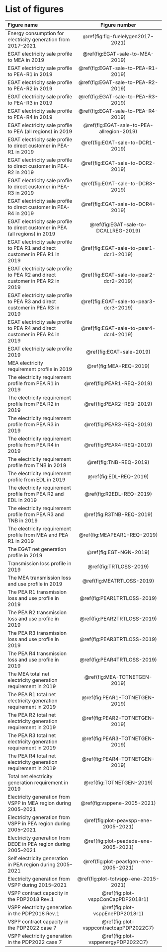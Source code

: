 # List of figures {-}

| Figure name | Figure number |
| :-----------|:-------------:|
| Energy consumption for electricity generation from 2017–2021 | \@ref(fig:fig-fuelelygen2017-2021) |
| EGAT electricity sale profile to MEA in 2019 | \@ref(fig:EGAT-sale-to-MEA-2019) |
| EGAT electricity sale profile to PEA-R1 in 2019 | \@ref(fig:EGAT-sale-to-PEA-R1-2019) |
| EGAT electricity sale profile to PEA-R2 in 2019 | \@ref(fig:EGAT-sale-to-PEA-R2-2019) |
| EGAT electricity sale profile to PEA-R3 in 2019 | \@ref(fig:EGAT-sale-to-PEA-R3-2019) |
| EGAT electricity sale profile to PEA-R4 in 2019 | \@ref(fig:EGAT-sale-to-PEA-R4-2019) |
| EGAT electricity sale profile to PEA (all regions) in 2019 | \@ref(fig:EGAT-sale-to-PEA-allregion-2019) |
| EGAT electricity sale profile to direct customer in PEA-R1 in 2019 | \@ref(fig:EGAT-sale-to-DCR1-2019) |
| EGAT electricity sale profile to direct customer in PEA-R2 in 2019 | \@ref(fig:EGAT-sale-to-DCR2-2019) |
| EGAT electricity sale profile to direct customer in PEA-R3 in 2019 | \@ref(fig:EGAT-sale-to-DCR3-2019) |
| EGAT electricity sale profile to direct customer in PEA-R4 in 2019 | \@ref(fig:EGAT-sale-to-DCR4-2019) |
| EGAT electricity sale profile to direct customer in PEA (all regions) in 2019 | \@ref(fig:EGAT-sale-to-DCALLREG-2019)|
| EGAT electricity sale profile to PEA R1 and direct customer in PEA R1 in 2019 | \@ref(fig:EGAT-sale-to-pear1-dcr1-2019) |
| EGAT electricity sale profile to PEA R2 and direct customer in PEA R2 in 2019 | \@ref(fig:EGAT-sale-to-pear2-dcr2-2019) |
| EGAT electricity sale profile to PEA R3 and direct customer in PEA R3 in 2019 | \@ref(fig:EGAT-sale-to-pear3-dcr3-2019) |
| EGAT electricity sale profile to PEA R4 and direct customer in PEA R4 in 2019 | \@ref(fig:EGAT-sale-to-pear4-dcr4-2019) |
| EGAT electricity sale profile 2019 | \@ref(fig:EGAT-sale-2019) |
| MEA electricity requirement profile in 2019 | \@ref(fig:MEA-REQ-2019) |
| The electricity requirement profile from PEA R1 in 2019 | \@ref(fig:PEAR1-REQ-2019) |
| The electricity requirement profile from PEA R2 in 2019 | \@ref(fig:PEAR2-REQ-2019) |
| The electricity requirement profile from PEA R3 in 2019 | \@ref(fig:PEAR3-REQ-2019) |
| The electricity requirement profile from PEA R4 in 2019 | \@ref(fig:PEAR4-REQ-2019) |
| The electricity requirement profile from TNB in 2019 | \@ref(fig:TNB-REQ-2019) |
| The electricity requirement profile from EDL in 2019 | \@ref(fig:EDL-REQ-2019) |
| The electricity requirement profile from PEA R2 and EDL in 2019 | \@ref(fig:R2EDL-REQ-2019) |
| The electricity requirement profile from PEA R3 and TNB in 2019 | \@ref(fig:R3TNB-REQ-2019) |
| The electricity requirement profile from MEA and PEA R1 in 2019 | \@ref(fig:MEAPEAR1-REQ-2019) |
| The EGAT net generation profile in 2019 | \@ref(fig:EGT-NGN-2019) |
| Transmission loss profile in 2019 | \@ref(fig:TRTLOSS-2019) |
| The MEA transmission loss and use profile in 2019 | \@ref(fig:MEATRTLOSS-2019) |
| The PEA R1 transmission loss and use profile in 2019 | \@ref(fig:PEAR1TRTLOSS-2019) |
| The PEA R2 transmission loss and use profile in 2019 | \@ref(fig:PEAR2TRTLOSS-2019) |
| The PEA R3 transmission loss and use profile in 2019 | \@ref(fig:PEAR3TRTLOSS-2019) |
| The PEA R4 transmission loss and use profile in 2019 | \@ref(fig:PEAR4TRTLOSS-2019) |
| The MEA total net electricity generation requirement in 2019 | \@ref(fig:MEA-TOTNETGEN-2019) |
| The PEA R1 total net electricity generation requirement in 2019 | \@ref(fig:PEAR1-TOTNETGEN-2019) |
| The PEA R2 total net electricity generation requirement in 2019 | \@ref(fig:PEAR2-TOTNETGEN-2019) |
| The PEA R3 total net electricity generation requirement in 2019 | \@ref(fig:PEAR3-TOTNETGEN-2019) |
| The PEA R4 total net electricity generation requirement in 2019 | \@ref(fig:PEAR4-TOTNETGEN-2019) |
| Total net electricity generation requirement in 2019 | \@ref(fig:TOTNETGEN-2019) |
| Electricity generation from VSPP in MEA region during 2005–2021 | \@ref(fig:vsppene-2005-2021) |
| Electricity generation from VSPP in PEA region during 2005–2021 | \@ref(fig:plot-peavspp-ene-2005-2021) |
| Electricity generation from DEDE in PEA region during 2005–2021 | \@ref(fig:plot-peadede-ene-2005-2021) |
| Self electricity generation in PEA region during 2005–2021 |\@ref(fig:plot-peasfgen-ene-2005-2021)|
| Electricity generation from VSPP during 2015–2021 |\@ref(fig:plot-totvspp-ene-2015-2021)|
| VSPP contract capacity in the PDP2018 Rev.1 | \@ref(fig:plot-vsppConCapPDP2018r1)|
| VSPP electricity generation in the PDP2018 Rev.1 | \@ref(fig:plot-vsppEnePDP2018r1)|
| VSPP contract capacity in the PDP2022 case 7 | \@ref(fig:plot-vsppcontractcapPDP2022C7) |
| VSPP electricity generation in the PDP2022 case 7 | \@ref(fig:plot-vsppenergyPDP2022C7) |